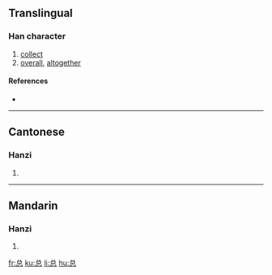 {{also|總}}
==Translingual==

===Han character===
{{Han char|rn=61|rad=心|as=05|sn=8|four=|canj=金口心 (CRP)}}

# [[collect]]
# [[overall]], [[altogether]]

====References====
* {{Han ref|kx=0383.111|hdz=10249.020|uh=603B|ud=24635}}

----

==Cantonese==

===Hanzi===
{{yue-hanzi|jyut=|y=jung2}}

# {{defn|Cantonese}}

----

==Mandarin==

===Hanzi===
{{cmn-hanzi|tra=總|pin=[[zǒng]] ([[zong3]])|wg=tsung<sup>3</sup>}}

# {{defn|Mandarin}}

[[fr:总]]
[[ku:总]]
[[li:总]]
[[hu:总]]